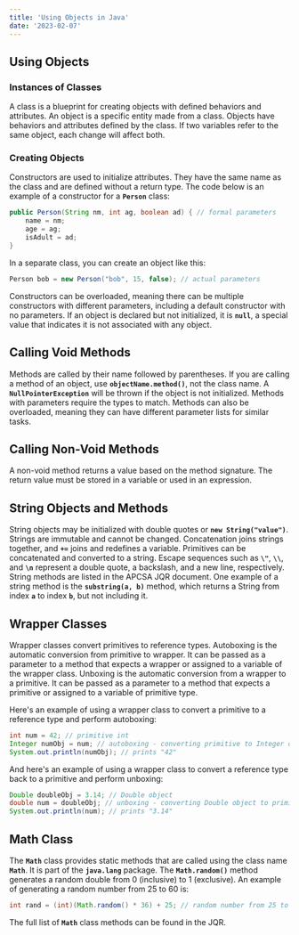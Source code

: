 ```yaml
---
title: 'Using Objects in Java'
date: '2023-02-07'
---
```


## Using Objects

### Instances of Classes

A class is a blueprint for creating objects with defined behaviors and attributes. An object is a specific entity made from a class. Objects have behaviors and attributes defined by the class. If two variables refer to the same object, each change will affect both.

### Creating Objects

Constructors are used to initialize attributes. They have the same name as the class and are defined without a return type. The code below is an example of a constructor for a **`Person`** class:

~~~java
public Person(String nm, int ag, boolean ad) { // formal parameters
    name = nm;
    age = ag;
    isAdult = ad;
}
~~~

In a separate class, you can create an object like this:

~~~java
Person bob = new Person("bob", 15, false); // actual parameters
~~~

Constructors can be overloaded, meaning there can be multiple constructors with different parameters, including a default constructor with no parameters. If an object is declared but not initialized, it is **`null`**, a special value that indicates it is not associated with any object.

## Calling Void Methods

Methods are called by their name followed by parentheses. If you are calling a method of an object, use **`objectName.method()`**, not the class name. A **`NullPointerException`** will be thrown if the object is not initialized. Methods with parameters require the types to match. Methods can also be overloaded, meaning they can have different parameter lists for similar tasks.

## Calling Non-Void Methods

A non-void method returns a value based on the method signature. The return value must be stored in a variable or used in an expression.

## String Objects and Methods

String objects may be initialized with double quotes or **`new String("value")`**. Strings are immutable and cannot be changed. Concatenation joins strings together, and **`+=`** joins and redefines a variable. Primitives can be concatenated and converted to a string. Escape sequences such as **`\"`**, **`\\`**, and **`\n`** represent a double quote, a backslash, and a new line, respectively. String methods are listed in the APCSA JQR document. One example of a string method is the **`substring(a, b)`** method, which returns a String from index **`a`** to index **`b`**, but not including it.

## Wrapper Classes

Wrapper classes convert primitives to reference types. Autoboxing is the automatic conversion from primitive to wrapper. It can be passed as a parameter to a method that expects a wrapper or assigned to a variable of the wrapper class. Unboxing is the automatic conversion from a wrapper to a primitive. It can be passed as a parameter to a method that expects a primitive or assigned to a variable of primitive type.

Here's an example of using a wrapper class to convert a primitive to a reference type and perform autoboxing:

~~~java
int num = 42; // primitive int
Integer numObj = num; // autoboxing - converting primitive to Integer object
System.out.println(numObj); // prints "42"
~~~

And here's an example of using a wrapper class to convert a reference type back to a primitive and perform unboxing:

~~~java
Double doubleObj = 3.14; // Double object
double num = doubleObj; // unboxing - converting Double object to primitive double
System.out.println(num); // prints "3.14"
~~~

## Math Class

The **`Math`** class provides static methods that are called using the class name **`Math`**. It is part of the **`java.lang`** package. The **`Math.random()`** method generates a random double from 0 (inclusive) to 1 (exclusive). An example of generating a random number from 25 to 60 is:

~~~java
int rand = (int)(Math.random() * 36) + 25; // random number from 25 to 60
~~~

The full list of **`Math`** class methods can be found in the JQR.